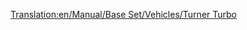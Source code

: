 [[Translation:en/Manual/Base Set/Vehicles/Turner Turbo]]
{{nl/Treinen|Naam=Turner Turbo
|Afbeelding=[[File:en/Turnerturbo.png]]
|Kosten=£41,014 ($82.028)
|Snelheid=160 km/h (100 mph)
|Gewicht=190 t
|Kracht=3,500 pk (2,611 kW)
|Onderhoudskosten=£3,122 ($6.244)
|Ontworpen=1977
|Levensduur=22 
|Capaciteit=n.v.t.
|Omschrijving=
|Real-life=De Turner Turbo is gebaseerd op de levensechte versie van de UAC [https://www.wikipedia.org/wiki/Turbo_(train) Turbo-Trein].
}}